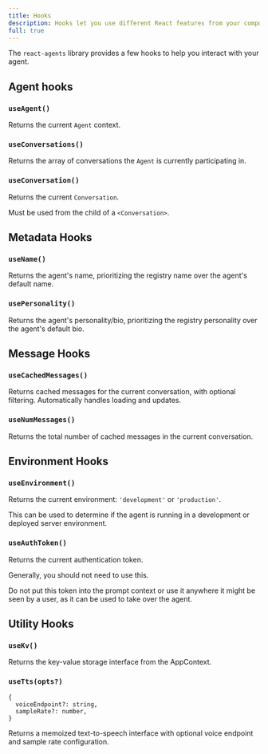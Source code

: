 ```yaml
---
title: Hooks
description: Hooks let you use different React features from your components. You can either use the built-in Hooks or combine them to build your own. This page lists all built-in Hooks in usdk.
full: true
---
```


<InlineTOC defaultOpen items={toc} />

The `react-agents` library provides a few hooks to help you interact with your agent.

## Agent hooks

### `useAgent()`
Returns the current `Agent` context.

### `useConversations()`
Returns the array of conversations the `Agent` is currently participating in.

### `useConversation()`
Returns the current `Conversation`.

Must be used from the child of a `<Conversation>`.

## Metadata Hooks

### `useName()`
Returns the agent's name, prioritizing the registry name over the agent's default name.

### `usePersonality()`
Returns the agent's personality/bio, prioritizing the registry personality over the agent's default bio.

## Message Hooks

### `useCachedMessages()`
Returns cached messages for the current conversation, with optional filtering. Automatically handles loading and updates.

### `useNumMessages()`
Returns the total number of cached messages in the current conversation.

## Environment Hooks

### `useEnvironment()`
Returns the current environment: `'development'` or `'production'`.

This can be used to determine if the agent is running in a development or deployed server environment.

### `useAuthToken()`
Returns the current authentication token.

Generally, you should not need to use this.

<Callout type="warn"> Do not put this token into the prompt context or use it anywhere it might be seen by a user, as it can be used to take over the agent.</Callout>

## Utility Hooks

### `useKv()`
Returns the key-value storage interface from the AppContext.

### `useTts(opts?)`
```
{
  voiceEndpoint?: string,
  sampleRate?: number,
}
```
Returns a memoized text-to-speech interface with optional voice endpoint and sample rate configuration.